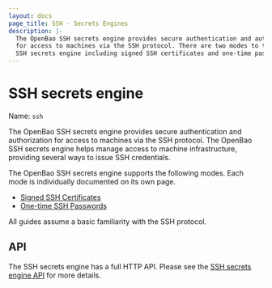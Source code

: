 ```yaml
---
layout: docs
page_title: SSH - Secrets Engines
description: |-
  The OpenBao SSH secrets engine provides secure authentication and authorization
  for access to machines via the SSH protocol. There are two modes to the OpenBao
  SSH secrets engine including signed SSH certificates and one-time passwords.
---
```


# SSH secrets engine

Name: `ssh`

The OpenBao SSH secrets engine provides secure authentication and authorization
for access to machines via the SSH protocol. The OpenBao SSH secrets engine helps
manage access to machine infrastructure, providing several ways to issue SSH
credentials.

The OpenBao SSH secrets engine supports the following modes. Each mode is
individually documented on its own page.

- [Signed SSH Certificates](/docs/secrets/ssh/signed-ssh-certificates)
- [One-time SSH Passwords](/docs/secrets/ssh/one-time-ssh-passwords)

All guides assume a basic familiarity with the SSH protocol.

## API

The SSH secrets engine has a full HTTP API. Please see the
[SSH secrets engine API](/api-docs/secret/ssh) for more
details.
